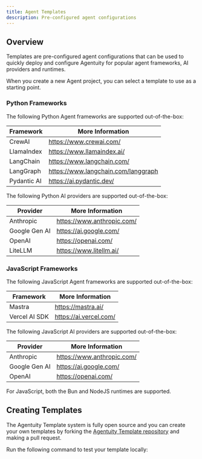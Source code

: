 ```yaml
---
title: Agent Templates
description: Pre-configured agent configurations
---
```


## Overview

Templates are pre-configured agent configurations that can be used to quickly deploy and configure Agentuity for popular agent frameworks, AI providers and runtimes.

When you create a new Agent project, you can select a template to use as a starting point.

### Python Frameworks

The following Python Agent frameworks are supported out-of-the-box:

| Framework    | More Information                    |
| ------------ | ----------------------------------- |
| CrewAI       | https://www.crewai.com/             |
| LlamaIndex   | https://www.llamaindex.ai/          |
| LangChain    | https://www.langchain.com/          |
| LangGraph    | https://www.langchain.com/langgraph |
| Pydantic AI  | https://ai.pydantic.dev/            |

The following Python AI providers are supported out-of-the-box:

| Provider      | More Information                |
| ------------- | ------------------------------- |
| Anthropic     | https://www.anthropic.com/      |
| Google Gen AI | https://ai.google.com/          |
| OpenAI        | https://openai.com/             |
| LiteLLM       | https://www.litellm.ai/         |

### JavaScript Frameworks

The following JavaScript Agent frameworks are supported out-of-the-box:

| Framework     | More Information                |
| ------------- | ------------------------------- |
| Mastra        | https://mastra.ai/              |
| Vercel AI SDK | https://ai.vercel.com/          |

The following JavaScript AI providers are supported out-of-the-box:

| Provider      | More Information                |
| ------------- | ------------------------------- |
| Anthropic     | https://www.anthropic.com/      |
| Google Gen AI | https://ai.google.com/          |
| OpenAI        | https://openai.com/             |

<Callout type="info">
For JavaScript, both the Bun and NodeJS runtimes are supported.
</Callout>

## Creating Templates

The Agentuity Template system is fully open source and you can create your own templates by forking the [Agentuity Template repository](https://github.com/agentuity/templates) and making a pull request.

Run the following command to test your template locally:

<CLICommand command="agentuity create --templates-dir <path-to-directory>" />
